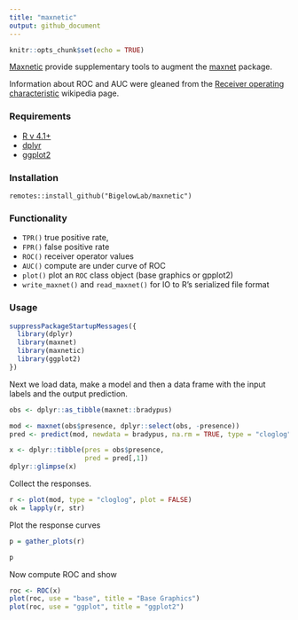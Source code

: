 ```yaml
---
title: "maxnetic"
output: github_document
---
```


```r
knitr::opts_chunk$set(echo = TRUE)
```

[Maxnetic](https://github.com/BigelowLab/maxnetic) provide supplementary tools to augment the [maxnet](https://CRAN.R-project.org/package=maxnet) package.

Information about ROC and AUC were gleaned from the [Receiver operating characteristic](# https://en.wikipedia.org/wiki/Receiver_operating_characteristic) wikipedia page.

### Requirements

 + [R v 4.1+](https://www.r-project.org/)
 + [dplyr](https://CRAN.R-project.org/package=dplyr)
 + [ggplot2](https://CRAN.R-project.org/package=ggplot2)


### Installation

```
remotes::install_github("BigelowLab/maxnetic")
```

### Functionality

 + `TPR()` true positive rate, 
 + `FPR()` false positive rate 
 + `ROC()` receiver operator values 
 + `AUC()` compute are under curve of ROC
 + `plot()` plot an `ROC` class object (base graphics or gpplot2)
 + `write_maxnet()` and `read_maxnet()` for IO to R's serialized file format


### Usage

```r
suppressPackageStartupMessages({
  library(dplyr)
  library(maxnet)
  library(maxnetic)
  library(ggplot2)
})
```

Next we load data, make a model and then a data frame with the input labels and the output prediction.


```r
obs <- dplyr::as_tibble(maxnet::bradypus)

mod <- maxnet(obs$presence, dplyr::select(obs, -presence))
pred <- predict(mod, newdata = bradypus, na.rm = TRUE, type = "cloglog")

x <- dplyr::tibble(pres = obs$presence,
                   pred = pred[,1])
dplyr::glimpse(x)
```


Collect the responses.

```r
r <- plot(mod, type = "cloglog", plot = FALSE)
ok = lapply(r, str)
```

Plot the response curves

```r
p = gather_plots(r)

p
```

Now compute ROC and show

```r
roc <- ROC(x)
plot(roc, use = "base", title = "Base Graphics")
plot(roc, use = "ggplot", title = "ggplot2")
```